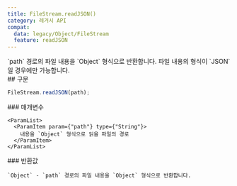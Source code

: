 ```yaml
---
title: FileStream.readJSON()
category: 레거시 API
compat:
  data: legacy/Object/FileStream
  feature: readJSON
---
```


<Section>
  `path` 경로의 파일 내용을 `Object` 형식으로 반환합니다. 파일 내용의 형식이 `JSON`일 경우에만 가능합니다.
</Section>
<Section>
  ## 구문

  ~~~js
  FileStream.readJSON(path);
  ~~~

  <Section>
    ### 매개변수

    <ParamList>
      <ParamItem param={"path"} type={"String"}>
        내용을 `Object` 형식으로 읽을 파일의 경로
      </ParamItem>
    </ParamList>
  </Section>
  <Section>
    ### 반환값

    `Object` - `path` 경로의 파일 내용을 `Object` 형식으로 반환합니다.
  </Section>
</Section>
